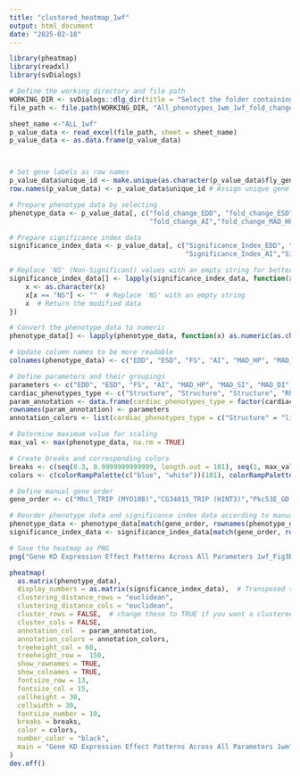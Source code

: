 ```yaml
---
title: "clustered_heatmap_1wf"
output: html_document
date: "2025-02-18"
---
```


```r

library(pheatmap)
library(readxl)
library(svDialogs) 

# Define the working directory and file path
WORKING_DIR <- svDialogs::dlg_dir(title = "Select the folder containing the Excel file")$res
file_path <- file.path(WORKING_DIR, "All_phenotypes_1wm_1wf_fold_change_table_adjusted_for_clustered_heatmap_sheets.xlsx") # Define the path to the Excel file

sheet_name <-"ALL_1wf" 
p_value_data <- read_excel(file_path, sheet = sheet_name)
p_value_data <- as.data.frame(p_value_data)



# Set gene labels as row names
p_value_data$unique_id <- make.unique(as.character(p_value_data$fly_gene))
row.names(p_value_data) <- p_value_data$unique_id # Assign unique gene names as row names

# Prepare phenotype data by selecting 
phenotype_data <- p_value_data[, c("fold_change_EDD", "fold_change_ESD", "fold_change_FS", 
                                   "fold_change_AI","fold_change_MAD_HP","fold_change_MAD_SI", "fold_change_MAD_DI", "fold_change_HP_median", "fold_change_SI_median" ,"fold_change_DI_median")]

# Prepare significance index data 
significance_index_data <- p_value_data[, c("Significance_Index_EDD", "Significance_Index_ESD", "Significance_Index_FS", 
                                            "Significance_Index_AI","Significance_Index_MAD_HP", "Significance_Index_MAD_SI", "Significance_Index_MAD_DI","Significance_Index_HP_median", "Significance_Index_SI_median","Significance_Index_DI_median")]

# Replace 'NS' (Non-Significant) values with an empty string for better visualization
significance_index_data[] <- lapply(significance_index_data, function(x) {
    x <- as.character(x)
    x[x == "NS"] <- ""  # Replace 'NS' with an empty string
    x  # Return the modified data
})

# Convert the phenotype_data to numeric
phenotype_data[] <- lapply(phenotype_data, function(x) as.numeric(as.character(x)))

# Update column names to be more readable
colnames(phenotype_data) <- c("EDD", "ESD", "FS", "AI", "MAD_HP", "MAD_SI", "MAD_DI","HP_median", "SI_median", "DI_median" )

# Define parameters and their groupings
parameters <- c("EDD", "ESD", "FS", "AI", "MAD_HP", "MAD_SI", "MAD_DI","HP_median", "SI_median", "DI_median")
cardiac_phenotypes_type <- c("Structure", "Structure", "Structure", "Rhythm","Rhythm","Rhythm","Rhythm","Rhythm","Rhythm","Rhythm")
param_annotation <- data.frame(cardiac_phenotypes_type = factor(cardiac_phenotypes_type, levels = c("Structure","Rhythm")))
rownames(param_annotation) <- parameters
annotation_colors <- list(cardiac_phenotypes_type = c("Structure" = "lightgreen", "Rhythm" = "plum1"))

# Determine maximum value for scaling
max_val <- max(phenotype_data, na.rm = TRUE)

# Create breaks and corresponding colors
breaks <- c(seq(0.3, 0.9999999999999, length.out = 101), seq(1, max_val, length.out = 100))
colors <- c(colorRampPalette(c("blue", "white"))(101), colorRampPalette(c("white", "red"))(100))

# Define manual gene order
gene_order <- c("Mhcl_TRIP (MYO18B)","CG34015_TRIP (HINT3)","Pkc53E_GD (PRKCA)","yip2_GD (ACAA1)", "Tengl2_GD (EXOG)", "Fhos_GD (FHOD3)", "Gprk1_TRIP (GRK3)",  "CG11050_TRIP (HDDC2)", "Nos_TRIP (NOS1)", "DAT_KK (SLC6A2)")

# Reorder phenotype data and significance index data according to manual order
phenotype_data <- phenotype_data[match(gene_order, rownames(phenotype_data)), ]
significance_index_data <- significance_index_data[match(gene_order, rownames(significance_index_data)), ]

# Save the heatmap as PNG
png("Gene KD Expression Effect Patterns Across All Parameters 1wf_Fig3B.png", width = 5000, height = 9000, res = 300) # Adjust (width + height) to control the size of the heatmap image.

pheatmap(
  as.matrix(phenotype_data),
  display_numbers = as.matrix(significance_index_data),  # Transposed significance index data
  clustering_distance_rows = "euclidean",
  clustering_distance_cols = "euclidean",
  cluster_rows = FALSE,  # change these to TRUE if you want a clustered heatmap but you will lose the gene order 
  cluster_cols = FALSE,
  annotation_col  = param_annotation,
  annotation_colors = annotation_colors,
  treeheight_col = 60,
  treeheight_row =  150,
  show_rownames = TRUE,
  show_colnames = TRUE,
  fontsize_row = 13,
  fontsize_col = 15,
  cellheight = 30,
  cellwidth = 30,
  fontsize_number = 10,
  breaks = breaks,
  color = colors,
  number_color = "black",
  main = "Gene KD Expression Effect Patterns Across All Parameters 1wm"
)
dev.off()


```
